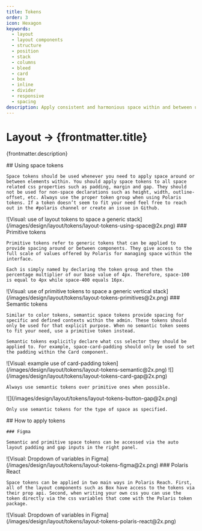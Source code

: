 ```yaml
---
title: Tokens
order: 3
icon: Hexagon
keywords:
  - layout
  - layout components
  - structure
  - position
  - stack
  - columns
  - bleed
  - card
  - box
  - inline
  - divider
  - responsive
  - spacing
description: Apply consistent and harmonious space within and between ui elements.
---
```


# Layout &rarr; {frontmatter.title}

<Lede>{frontmatter.description}</Lede>

<Subnav />

<LayoutSection card>
  <Text>
    ## Using space tokens

    Space tokens should be used whenever you need to apply space around or between elements within. You should apply space tokens to all space related css properties such as padding, margin and gap. They should not be used for non-space declarations such as height, width, outline-offset, etc. Always use the proper token group when using Polaris tokens. If a token doesn’t seem to fit your need feel free to reach out in the #polaris channel or create an issue in Github.

  </Text>
  <Large>
    ![Visual: use of layout tokens to space a generic stack](/images/design/layout/tokens/layout-tokens-using-space@2x.png)
  </Large>
</LayoutSection>

<LayoutSection card>
  <Text>
    ### Primitive tokens

    Primitive tokens refer to generic tokens that can be applied to provide spacing around or between components. They give access to the full scale of values offered by Polaris for managing space within the interface.

    Each is simply named by declaring the token group and then the percentage multiplier of our base value of 4px. Therefore, space-100 is equal to 4px while space-400 equals 16px.

  </Text>
  <Large>
    ![Visual: use of primitive tokens to space a generic vertical stack](/images/design/layout/tokens/layout-tokens-primitives@2x.png)
  </Large>
</LayoutSection>

<LayoutSection card>
  <Text>
    ### Semantic tokens

    Similar to color tokens, semantic space tokens provide spacing for specific and defined contexts within the admin. These tokens should only be used for that explicit purpose. When no semantic token seems to fit your need, use a primitive token instead.

    Semantic tokens explicitly declare what css selector they should be applied to. For example, space-card-padding should only be used to set the padding within the Card component.

  </Text>
  <Large>
    ![Visual: example use of card-padding token](/images/design/layout/tokens/layout-tokens-semantic@2x.png)
  </Large>

  <Medium variant="do">
    ![](/images/design/layout/tokens/layout-tokens-card-gap@2x.png)

    Always use semantic tokens over primitive ones when possible.

  </Medium>

  <Medium variant="do">
    ![](/images/design/layout/tokens/layout-tokens-button-gap@2x.png)

    Only use semantic tokens for the type of space as specified.

  </Medium>
</LayoutSection>

<LayoutSection card>
  <Text>
    ## How to apply tokens

    ### Figma

    Semantic and primitive space tokens can be accessed via the auto layout padding and gap inputs in the right panel.

  </Text>
  <Large>
    ![Visual: Dropdown of variables in Figma](/images/design/layout/tokens/layout-tokens-figma@2x.png)
  </Large>
</LayoutSection>

<LayoutSection card>
  <Text>
    ### Polaris React

    Space tokens can be applied in two main ways in Polaris Reach. First, all of the layout components such as Box have access to the tokens via their prop api. Second, when writing your own css you can use the token directly via the css variables that come with the Polaris token package.

  </Text>
  <Large>
    ![Visual: Dropdown of variables in Figma](/images/design/layout/tokens/layout-tokens-polaris-react@2x.png)
  </Large>
</LayoutSection>
